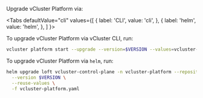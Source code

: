 
Upgrade vCluster Platform via:

<Tabs
  defaultValue="cli"
  values={[
    { label: 'CLI', value: 'cli', },
    { label: 'helm', value: 'helm', },
  ]
}>
<TabItem value="cli">

To upgrade vCluster Platform via vCluster CLI, run:

```bash
vcluster platform start --upgrade --version=$VERSION --values=vcluster-platform.yaml
```

</TabItem>
<TabItem value="helm">

To upgrade vCluster Platform via `helm`, run:

```bash
helm upgrade loft vcluster-control-plane -n vcluster-platform --repository-config '' --repo https://charts.loft.sh \
  --version $VERSION \
  --reuse-values \
  -f vcluster-platform.yaml
```

</TabItem>
</Tabs>
